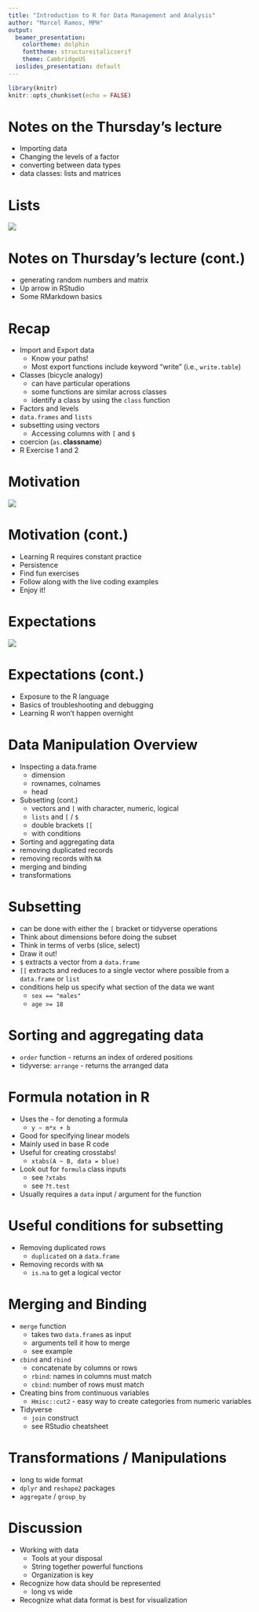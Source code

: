 ```yaml
---
title: "Introduction to R for Data Management and Analysis"
author: "Marcel Ramos, MPH"
output:
  beamer_presentation:
    colortheme: dolphin
    fonttheme: structureitalicserif
    theme: CambridgeUS
  ioslides_presentation: default
---
```


```r
library(knitr)
knitr::opts_chunk$set(echo = FALSE)
```

# Notes on the Thursday's lecture

* Importing data
* Changing the levels of a factor
* converting between data types
* data classes: lists and matrices

# Lists

![](hadleyonlists.png)

# Notes on Thursday's lecture (cont.)

* generating random numbers and matrix
* Up arrow in RStudio
* Some RMarkdown basics

# Recap

* Import and Export data
    * Know your paths!
    * Most export functions include keyword "write" (i.e., `write.table`)
* Classes (bicycle analogy)
    * can have particular operations
    * some functions are similar across classes
    * identify a class by using the `class` function
* Factors and levels
* `data.frames` and `lists`
* subsetting using vectors
    * Accessing columns with `[` and `$`
* coercion (`as.`**classname**)
* R Exercise 1 and 2

# Motivation

![](ronnieheavyweight.jpg)

# Motivation (cont.)

* Learning R requires constant practice
* Persistence
* Find fun exercises
* Follow along with the live coding examples
* Enjoy it!

# Expectations

![](radvicetwitter.png)

# Expectations (cont.)

* Exposure to the R language
* Basics of troubleshooting and debugging
* Learning R won't happen overnight

# Data Manipulation Overview

* Inspecting a data.frame
    * dimension
    * rownames, colnames
    * head
* Subsetting (cont.)
    * vectors and `[` with character, numeric, logical
    * `lists` and `[` / `$`
    * double brackets `[[`
    * with conditions
* Sorting and aggregating data
* removing duplicated records
* removing records with `NA`
* merging and binding
* transformations

# Subsetting

* can be done with either the `[` bracket or tidyverse operations
* Think about dimensions before doing the subset
* Think in terms of verbs (slice, select)
* Draw it out!
* `$` extracts a vector from a `data.frame`
* `[[` extracts and reduces to a single vector where possible from a
`data.frame` or `list`
* conditions help us specify what section of the data we want
    * `sex == "males"`
    * `age >= 18`

# Sorting and aggregating data

* `order` function - returns an index of ordered positions
* tidyverse: `arrange` - returns the arranged data

# Formula notation in R

* Uses the `~` for denoting a formula
    * `y ~ m*x + b`
* Good for specifying linear models
* Mainly used in base R code
* Useful for creating crosstabs!
    * `xtabs(A ~ B, data = blue)`
* Look out for `formula` class inputs
    * see `?xtabs`
    * see `?t.test`
* Usually requires a `data` input / argument for the function

# Useful conditions for subsetting

* Removing duplicated rows
    * `duplicated` on a `data.frame`
* Removing records with `NA`
    * `is.na` to get a logical vector

# Merging and Binding

* `merge` function
    * takes two `data.frame`s as input
    * arguments tell it how to merge
    * see example
* `cbind` and `rbind`
    * concatenate by columns or rows
    * `rbind`: names in columns must match
    * `cbind`: number of rows must match
* Creating bins from continuous variables
    * `Hmisc::cut2` - easy way to create categories from numeric variables
* Tidyverse
    * `join` construct
    * see RStudio cheatsheet

# Transformations / Manipulations

* long to wide format
* `dplyr` and `reshape2` packages
* `aggregate` / `group_by`

# Discussion

* Working with data
    * Tools at your disposal
    * String together powerful functions
    * Organization is key
* Recognize how data should be represented
    * long vs wide
* Recognize what data format is best for visualization
